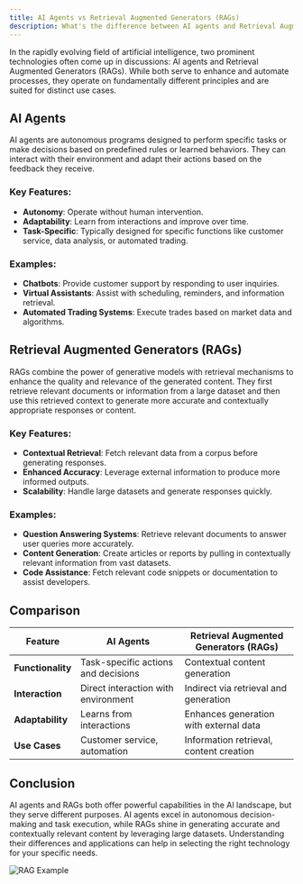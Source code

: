 ```yaml
---
title: AI Agents vs Retrieval Augmented Generators (RAGs)
description: What's the difference between AI agents and Retrieval Augmented Generators?
---
```


In the rapidly evolving field of artificial intelligence, two prominent technologies often come up in discussions: AI agents and Retrieval Augmented Generators (RAGs). While both serve to enhance and automate processes, they operate on fundamentally different principles and are suited for distinct use cases.

## AI Agents

AI agents are autonomous programs designed to perform specific tasks or make decisions based on predefined rules or learned behaviors. They can interact with their environment and adapt their actions based on the feedback they receive.

### Key Features:

- **Autonomy**: Operate without human intervention.
- **Adaptability**: Learn from interactions and improve over time.
- **Task-Specific**: Typically designed for specific functions like customer service, data analysis, or automated trading.

### Examples:

- **Chatbots**: Provide customer support by responding to user inquiries.
- **Virtual Assistants**: Assist with scheduling, reminders, and information retrieval.
- **Automated Trading Systems**: Execute trades based on market data and algorithms.

## Retrieval Augmented Generators (RAGs)

RAGs combine the power of generative models with retrieval mechanisms to enhance the quality and relevance of the generated content. They first retrieve relevant documents or information from a large dataset and then use this retrieved context to generate more accurate and contextually appropriate responses or content.

### Key Features:

- **Contextual Retrieval**: Fetch relevant data from a corpus before generating responses.
- **Enhanced Accuracy**: Leverage external information to produce more informed outputs.
- **Scalability**: Handle large datasets and generate responses quickly.

### Examples:

- **Question Answering Systems**: Retrieve relevant documents to answer user queries more accurately.
- **Content Generation**: Create articles or reports by pulling in contextually relevant information from vast datasets.
- **Code Assistance**: Fetch relevant code snippets or documentation to assist developers.

## Comparison

| Feature           | AI Agents                           | Retrieval Augmented Generators (RAGs)   |
| ----------------- | ----------------------------------- | --------------------------------------- |
| **Functionality** | Task-specific actions and decisions | Contextual content generation           |
| **Interaction**   | Direct interaction with environment | Indirect via retrieval and generation   |
| **Adaptability**  | Learns from interactions            | Enhances generation with external data  |
| **Use Cases**     | Customer service, automation        | Information retrieval, content creation |

## Conclusion

AI agents and RAGs both offer powerful capabilities in the AI landscape, but they serve different purposes. AI agents excel in autonomous decision-making and task execution, while RAGs shine in generating accurate and contextually relevant content by leveraging large datasets. Understanding their differences and applications can help in selecting the right technology for your specific needs.

![RAG Example](./rag.png)
